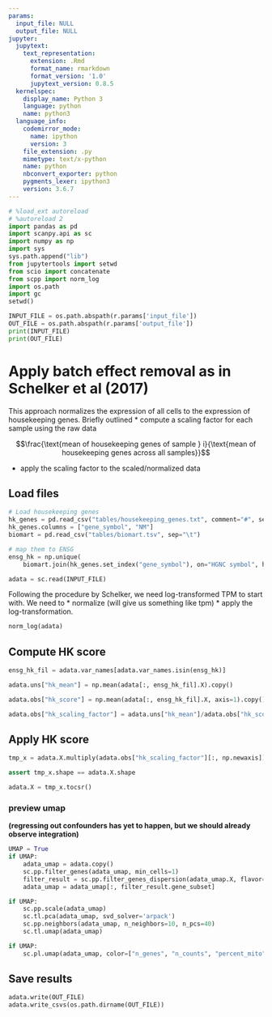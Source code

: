 ```yaml
---
params:
  input_file: NULL
  output_file: NULL
jupyter:
  jupytext:
    text_representation:
      extension: .Rmd
      format_name: rmarkdown
      format_version: '1.0'
      jupytext_version: 0.8.5
  kernelspec:
    display_name: Python 3
    language: python
    name: python3
  language_info:
    codemirror_mode:
      name: ipython
      version: 3
    file_extension: .py
    mimetype: text/x-python
    name: python
    nbconvert_exporter: python
    pygments_lexer: ipython3
    version: 3.6.7
---
```


```python
# %load_ext autoreload
# %autoreload 2
import pandas as pd
import scanpy.api as sc
import numpy as np
import sys
sys.path.append("lib")
from jupytertools import setwd
from scio import concatenate
from scpp import norm_log
import os.path
import gc
setwd()
```

```python
INPUT_FILE = os.path.abspath(r.params['input_file'])
OUT_FILE = os.path.abspath(r.params['output_file'])
print(INPUT_FILE)
print(OUT_FILE)
```

# Apply batch effect removal as in Schelker et al (2017)
This approach normalizes the expression of all cells to the expression of housekeeping genes.
Briefly outlined
* compute a scaling factor for each sample using the raw data

$$\frac{\text{mean of housekeeping genes of sample } i}{\text{mean of housekeeping genes across all samples}}$$


* apply the scaling factor to the scaled/normalized data

## Load files

```python
# Load housekeeping genes
hk_genes = pd.read_csv("tables/housekeeping_genes.txt", comment="#", sep="\t")
hk_genes.columns = ["gene_symbol", "NM"]
biomart = pd.read_csv("tables/biomart.tsv", sep="\t")

# map them to ENSG
ensg_hk = np.unique(
    biomart.join(hk_genes.set_index("gene_symbol"), on="HGNC symbol", how="inner")["Gene stable ID"].values)
```

```python
adata = sc.read(INPUT_FILE)
```

Following the procedure by Schelker, we need log-transformed TPM to start with.
We need to
 * normalize (will give us something like tpm)
 * apply the log-transformation.

```python
norm_log(adata)
```

## Compute HK score

```python
ensg_hk_fil = adata.var_names[adata.var_names.isin(ensg_hk)]
```

```python
adata.uns["hk_mean"] = np.mean(adata[:, ensg_hk_fil].X).copy()
```

```python
adata.obs["hk_score"] = np.mean(adata[:, ensg_hk_fil].X, axis=1).copy()
```

```python
adata.obs["hk_scaling_factor"] = adata.uns["hk_mean"]/adata.obs["hk_score"]
```

## Apply HK score

```python
tmp_x = adata.X.multiply(adata.obs["hk_scaling_factor"][:, np.newaxis])
```

```python
assert tmp_x.shape == adata.X.shape
```

```python
adata.X = tmp_x.tocsr()
```

### preview umap
**(regressing out confounders has yet to happen, but we should already observe integration)**
```python
UMAP = True
if UMAP:
    adata_umap = adata.copy()
    sc.pp.filter_genes(adata_umap, min_cells=1)
    filter_result = sc.pp.filter_genes_dispersion(adata_umap.X, flavor="seurat", min_mean=0.0125, max_mean=3, min_disp=0.5)
    adata_umap = adata_umap[:, filter_result.gene_subset]
```

```python
if UMAP:
    sc.pp.scale(adata_umap)
    sc.tl.pca(adata_umap, svd_solver='arpack')
    sc.pp.neighbors(adata_umap, n_neighbors=10, n_pcs=40)
    sc.tl.umap(adata_umap)
```

```python
if UMAP:
    sc.pl.umap(adata_umap, color=["n_genes", "n_counts", "percent_mito", "dataset", "patient", "origin", "hk_scaling_factor"], ncols=2)
```
## Save results

```python
adata.write(OUT_FILE)
adata.write_csvs(os.path.dirname(OUT_FILE))
```
